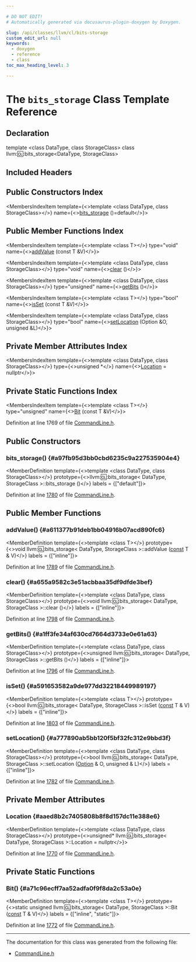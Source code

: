 ```yaml
---

# DO NOT EDIT!
# Automatically generated via docusaurus-plugin-doxygen by Doxygen.

slug: /api/classes/llvm/cl/bits-storage
custom_edit_url: null
keywords:
  - doxygen
  - reference
  - class
toc_max_heading_level: 3

---
```





# The `bits_storage` Class Template Reference

<DoxygenPage pluginConfig={pluginConfig}>



## Declaration

<CodeBlock>template &lt;class DataType, class StorageClass&gt;
class llvm::cl::bits_storage&lt;DataType, StorageClass&gt;</CodeBlock>

## Included Headers

<IncludesList>
<IncludesListItem
  filePath="llvm/Support/CommandLine.h"
  permalink="/docs/api/files/include/include/llvm/include/llvm/support/commandline-h"
  isLocal="true" />
</IncludesList>

## Public Constructors Index

<MembersIndex>

<MembersIndexItem
  template={<>template &lt;class DataType, class StorageClass&gt;</>}
  name={<><a href="#a97fb95d3bb0cbd6235c9a227535904e4">bits&#95;storage</a> ()=default</>}>
</MembersIndexItem>

</MembersIndex>

## Public Member Functions Index

<MembersIndex>

<MembersIndexItem
  template={<>template &lt;class T&gt;</>}
  type="void"
  name={<><a href="#a611377b91deb1bb04916b07acd890fc6">addValue</a> (const T &amp;V)</>}>
</MembersIndexItem>

<MembersIndexItem
  template={<>template &lt;class DataType, class StorageClass&gt;</>}
  type="void"
  name={<><a href="#a655a9582c3e51acbbaa35df9dfde3bef">clear</a> ()</>}>
</MembersIndexItem>

<MembersIndexItem
  template={<>template &lt;class DataType, class StorageClass&gt;</>}
  type="unsigned"
  name={<><a href="#a1ff3fe34af630cd7664d3733e0e61a63">getBits</a> ()</>}>
</MembersIndexItem>

<MembersIndexItem
  template={<>template &lt;class T&gt;</>}
  type="bool"
  name={<><a href="#a591653582a9de977dd32218449989197">isSet</a> (const T &amp;V)</>}>
</MembersIndexItem>

<MembersIndexItem
  template={<>template &lt;class DataType, class StorageClass&gt;</>}
  type="bool"
  name={<><a href="#a777890ab5bb120f5bf32fc312e9bbd3f">setLocation</a> (Option &amp;O, unsigned &amp;L)</>}>
</MembersIndexItem>

</MembersIndex>

## Private Member Attributes Index

<MembersIndex>

<MembersIndexItem
  template={<>template &lt;class DataType, class StorageClass&gt;</>}
  type={<>unsigned &#42;</>}
  name={<><a href="#aaed8b2c7405808b8f8d157dc11e388e6">Location</a> = nullptr</>}>
</MembersIndexItem>

</MembersIndex>

## Private Static Functions Index

<MembersIndex>

<MembersIndexItem
  template={<>template &lt;class T&gt;</>}
  type="unsigned"
  name={<><a href="#a71c96ecff7aa52adfa0f9f8da2c53a0e">Bit</a> (const T &amp;V)</>}>
</MembersIndexItem>

</MembersIndex>


Definition at line 1769 of file <a href="/docs/api/files/include/include/llvm/include/llvm/support/commandline-h">CommandLine.h</a>.

<SectionDefinition>

## Public Constructors

### bits&#95;storage() {#a97fb95d3bb0cbd6235c9a227535904e4}

<MemberDefinition
  template={<>template &lt;class DataType, class StorageClass&gt;</>}
  prototype={<>llvm::cl::bits&#95;storage&lt; DataType, StorageClass &gt;::bits&#95;storage ()</>}
  labels = {["default"]}>

Definition at line <a href="/docs/api/files/include/include/llvm/include/llvm/support/commandline-h/#l01780">1780</a> of file <a href="/docs/api/files/include/include/llvm/include/llvm/support/commandline-h">CommandLine.h</a>.
</MemberDefinition>

</SectionDefinition>

<SectionDefinition>

## Public Member Functions

### addValue() {#a611377b91deb1bb04916b07acd890fc6}

<MemberDefinition
  template={<>template &lt;class T&gt;</>}
  prototype={<>void llvm::cl::bits&#95;storage&lt; DataType, StorageClass &gt;::addValue (<a href="/docs/api/files/lib/lib/target/lib/target/aarch64/aarch64promoteconstant-cpp/#a90f8350fecae261c25be85d38b451bff">const</a> T &amp; V)</>}
  labels = {["inline"]}>

Definition at line <a href="/docs/api/files/include/include/llvm/include/llvm/support/commandline-h/#l01789">1789</a> of file <a href="/docs/api/files/include/include/llvm/include/llvm/support/commandline-h">CommandLine.h</a>.
</MemberDefinition>

### clear() {#a655a9582c3e51acbbaa35df9dfde3bef}

<MemberDefinition
  template={<>template &lt;class DataType, class StorageClass&gt;</>}
  prototype={<>void llvm::cl::bits&#95;storage&lt; DataType, StorageClass &gt;::clear ()</>}
  labels = {["inline"]}>

Definition at line <a href="/docs/api/files/include/include/llvm/include/llvm/support/commandline-h/#l01798">1798</a> of file <a href="/docs/api/files/include/include/llvm/include/llvm/support/commandline-h">CommandLine.h</a>.
</MemberDefinition>

### getBits() {#a1ff3fe34af630cd7664d3733e0e61a63}

<MemberDefinition
  template={<>template &lt;class DataType, class StorageClass&gt;</>}
  prototype={<>unsigned llvm::cl::bits&#95;storage&lt; DataType, StorageClass &gt;::getBits ()</>}
  labels = {["inline"]}>

Definition at line <a href="/docs/api/files/include/include/llvm/include/llvm/support/commandline-h/#l01796">1796</a> of file <a href="/docs/api/files/include/include/llvm/include/llvm/support/commandline-h">CommandLine.h</a>.
</MemberDefinition>

### isSet() {#a591653582a9de977dd32218449989197}

<MemberDefinition
  template={<>template &lt;class T&gt;</>}
  prototype={<>bool llvm::cl::bits&#95;storage&lt; DataType, StorageClass &gt;::isSet (<a href="/docs/api/files/lib/lib/target/lib/target/aarch64/aarch64promoteconstant-cpp/#a90f8350fecae261c25be85d38b451bff">const</a> T &amp; V)</>}
  labels = {["inline"]}>

Definition at line <a href="/docs/api/files/include/include/llvm/include/llvm/support/commandline-h/#l01803">1803</a> of file <a href="/docs/api/files/include/include/llvm/include/llvm/support/commandline-h">CommandLine.h</a>.
</MemberDefinition>

### setLocation() {#a777890ab5bb120f5bf32fc312e9bbd3f}

<MemberDefinition
  template={<>template &lt;class DataType, class StorageClass&gt;</>}
  prototype={<>bool llvm::cl::bits&#95;storage&lt; DataType, StorageClass &gt;::setLocation (<a href="/docs/api/classes/llvm/cl/option">Option</a> &amp; O, unsigned &amp; L)</>}
  labels = {["inline"]}>

Definition at line <a href="/docs/api/files/include/include/llvm/include/llvm/support/commandline-h/#l01782">1782</a> of file <a href="/docs/api/files/include/include/llvm/include/llvm/support/commandline-h">CommandLine.h</a>.
</MemberDefinition>

</SectionDefinition>

<SectionDefinition>

## Private Member Attributes

### Location {#aaed8b2c7405808b8f8d157dc11e388e6}

<MemberDefinition
  template={<>template &lt;class DataType, class StorageClass&gt;</>}
  prototype={<>unsigned&#42; llvm::cl::bits&#95;storage&lt; DataType, StorageClass &gt;::Location = nullptr</>}>

Definition at line <a href="/docs/api/files/include/include/llvm/include/llvm/support/commandline-h/#l01770">1770</a> of file <a href="/docs/api/files/include/include/llvm/include/llvm/support/commandline-h">CommandLine.h</a>.
</MemberDefinition>

</SectionDefinition>

<SectionDefinition>

## Private Static Functions

### Bit() {#a71c96ecff7aa52adfa0f9f8da2c53a0e}

<MemberDefinition
  template={<>template &lt;class T&gt;</>}
  prototype={<>static unsigned llvm::cl::bits&#95;storage&lt; DataType, StorageClass &gt;::Bit (<a href="/docs/api/files/lib/lib/target/lib/target/aarch64/aarch64promoteconstant-cpp/#a90f8350fecae261c25be85d38b451bff">const</a> T &amp; V)</>}
  labels = {["inline", "static"]}>

Definition at line <a href="/docs/api/files/include/include/llvm/include/llvm/support/commandline-h/#l01772">1772</a> of file <a href="/docs/api/files/include/include/llvm/include/llvm/support/commandline-h">CommandLine.h</a>.
</MemberDefinition>

</SectionDefinition>

<hr/>

The documentation for this class was generated from the following file:

<ul>
<li><a href="/docs/api/files/include/include/llvm/include/llvm/support/commandline-h">CommandLine.h</a></li>
</ul>

</DoxygenPage>
